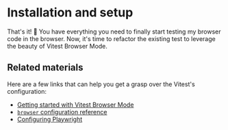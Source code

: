 # Installation and setup

That's it! :tada: You have everything you need to finally start testing my browser code in the browser. Now, it's time to refactor the existing test to leverage the beauty of Vitest Browser Mode.

## Related materials

Here are a few links that can help you get a grasp over the Vitest's configuration:

- [Getting started with Vitest Browser Mode](https://vitest.dev/guide/browser/)
- [`browser` configuration reference](https://vitest.dev/guide/browser/config.html)
- [Configuring Playwright](https://vitest.dev/guide/browser/playwright.html)
